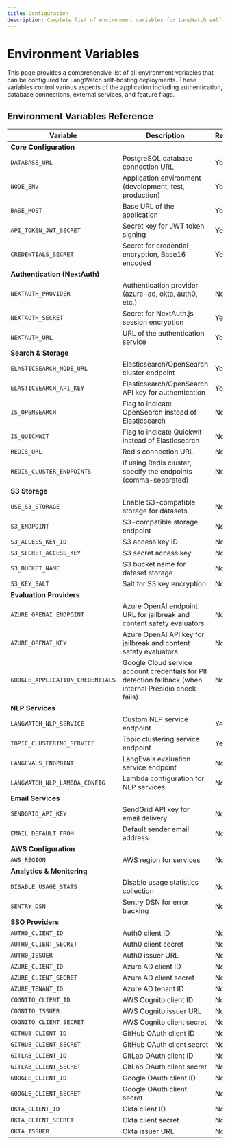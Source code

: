 ```yaml
---
title: Configuration
description: Complete list of environment variables for LangWatch self-hosting
---
```


# Environment Variables

This page provides a comprehensive list of all environment variables that can be configured for LangWatch self-hosting deployments. These variables control various aspects of the application including authentication, database connections, external services, and feature flags.

## Environment Variables Reference

| Variable | Description | Required | Default |
|----------|-------------|----------|---------|
| **Core Configuration** |
| `DATABASE_URL` | PostgreSQL database connection URL | Yes | - |
| `NODE_ENV` | Application environment (development, test, production) | Yes | - |
| `BASE_HOST` | Base URL of the application | Yes | - |
| `API_TOKEN_JWT_SECRET` | Secret key for JWT token signing | Yes | - |
| `CREDENTIALS_SECRET` | Secret for credential encryption, Base16 encoded | Yes | - |
| **Authentication (NextAuth)** |
| `NEXTAUTH_PROVIDER` | Authentication provider (azure-ad, okta, auth0, etc.) | No | email |
| `NEXTAUTH_SECRET` | Secret for NextAuth.js session encryption | Yes | - |
| `NEXTAUTH_URL` | URL of the authentication service | Yes | - |
| **Search & Storage** |
| `ELASTICSEARCH_NODE_URL` | Elasticsearch/OpenSearch cluster endpoint | Yes | - |
| `ELASTICSEARCH_API_KEY` | Elasticsearch/OpenSearch API key for authentication | Yes | - |
| `IS_OPENSEARCH` | Flag to indicate OpenSearch instead of Elasticsearch | No | false |
| `IS_QUICKWIT` | Flag to indicate Quickwit instead of Elasticsearch | No | false |
| `REDIS_URL` | Redis connection URL | No | - |
| `REDIS_CLUSTER_ENDPOINTS` | If using Redis cluster, specify the endpoints (comma-separated) | No | - |
| **S3 Storage** |
| `USE_S3_STORAGE` | Enable S3-compatible storage for datasets | No | false |
| `S3_ENDPOINT` | S3-compatible storage endpoint | No | - |
| `S3_ACCESS_KEY_ID` | S3 access key ID | No | - |
| `S3_SECRET_ACCESS_KEY` | S3 secret access key | No | - |
| `S3_BUCKET_NAME` | S3 bucket name for dataset storage | No | - |
| `S3_KEY_SALT` | Salt for S3 key encryption | No | - |
| **Evaluation Providers** |
| `AZURE_OPENAI_ENDPOINT` | Azure OpenAI endpoint URL for jailbreak and content safety evaluators | No | - |
| `AZURE_OPENAI_KEY` | Azure OpenAI API key for jailbreak and content safety evaluators | No | - |
| `GOOGLE_APPLICATION_CREDENTIALS` | Google Cloud service account credentials for PII detection fallback (when internal Presidio check fails) | No | - |
| **NLP Services** |
| `LANGWATCH_NLP_SERVICE` | Custom NLP service endpoint | Yes | - |
| `TOPIC_CLUSTERING_SERVICE` | Topic clustering service endpoint | Yes | - |
| `LANGEVALS_ENDPOINT` | LangEvals evaluation service endpoint | No | - |
| `LANGWATCH_NLP_LAMBDA_CONFIG` | Lambda configuration for NLP services | No | - |
| **Email Services** |
| `SENDGRID_API_KEY` | SendGrid API key for email delivery | No | - |
| `EMAIL_DEFAULT_FROM` | Default sender email address | No | - |
| **AWS Configuration** |
| `AWS_REGION` | AWS region for services | No | - |
| **Analytics & Monitoring** |
| `DISABLE_USAGE_STATS` | Disable usage statistics collection | No | false |
| `SENTRY_DSN` | Sentry DSN for error tracking | No | - |
| **SSO Providers** |
| `AUTH0_CLIENT_ID` | Auth0 client ID | No | - |
| `AUTH0_CLIENT_SECRET` | Auth0 client secret | No | - |
| `AUTH0_ISSUER` | Auth0 issuer URL | No | - |
| `AZURE_CLIENT_ID` | Azure AD client ID | No | - |
| `AZURE_CLIENT_SECRET` | Azure AD client secret | No | - |
| `AZURE_TENANT_ID` | Azure AD tenant ID | No | - |
| `COGNITO_CLIENT_ID` | AWS Cognito client ID | No | - |
| `COGNITO_ISSUER` | AWS Cognito issuer URL | No | - |
| `COGNITO_CLIENT_SECRET` | AWS Cognito client secret | No | - |
| `GITHUB_CLIENT_ID` | GitHub OAuth client ID | No | - |
| `GITHUB_CLIENT_SECRET` | GitHub OAuth client secret | No | - |
| `GITLAB_CLIENT_ID` | GitLab OAuth client ID | No | - |
| `GITLAB_CLIENT_SECRET` | GitLab OAuth client secret | No | - |
| `GOOGLE_CLIENT_ID` | Google OAuth client ID | No | - |
| `GOOGLE_CLIENT_SECRET` | Google OAuth client secret | No | - |
| `OKTA_CLIENT_ID` | Okta client ID | No | - |
| `OKTA_CLIENT_SECRET` | Okta client secret | No | - |
| `OKTA_ISSUER` | Okta issuer URL | No | - |

